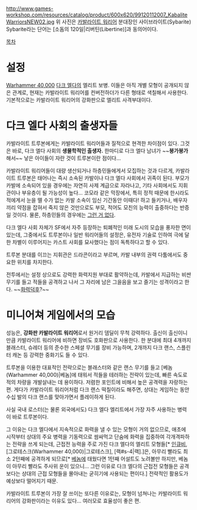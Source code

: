 http://www.games-workshop.com/resources/catalog/product/600x620/99120112007_KabaliteWarriorsNEW02.jpg
위 사진은 [[카발라이트 워리어]] 분대장인 사이브라이트(Sybarite) Sybarite라는 단어는 [소돔의 120일|리버틴(Libertine)]과 동의어이다.

[[목차]]
= 설정 =
[[Warhammer 40,000]] [[다크 엘다]]의 엘리트 보병. 이들은 아직 개별 모형이 공개되지 않은 관계로, 현재는 카발라이트 워리어를 컨버전하더가 다른 형태로 색칠해서 사용한다. 기본적으로는 카발라이트 워리어의 강화판으로 엘리트 사격부대이다. 


= 다크 엘다 사회의 출생자들 =
카발라이트 트루본에게는 카발라이트 워리어들과 질적으로 현격한 차이점이 있다. 그것은 바로, 다크 엘다 사회의 '''생물학적인 출생자.''' 한마디로 다크 엘다 남녀가 ~~'''붕가붕가''' 해서~~ 낳은 아이들이 자란 것이 트루본이란 점이다…

카발라이트 워리어들이 대량 생산되거나 하층민들에게서 모집하는 것과 다르게, 카발라이트 트루본은 태어나는 즉시 소속된 카발이나 다크 엘다 사회에서 귀족이 된다. 부모가 카발에 소속되어 있을 경우에는 자연히 사제 계급으로 자라나고, 기타 사회에서도 지휘관이나 부유층이 될 가능성이 높다… 코모라 같은 막장에서, 특히 정적 때문에 한시라도 적에게서 눈을 뗄 수가 없는 카발 소속이 임신 기간동안 이때다! 하고 들키거나, 배우자끼리 약점을 잡혀서 죽지 않은 것만으로도 부모, 적어도 모친의 능력이 출중하다는 반증일 것이다. 물론, 하층민들의 경우에는 [[그런 거 없다]].

다크 엘다 사회 자체가 SF에서 자주 등장하는 퇴폐적인 미래 도시의 모습을 풍자한 면이 있는데, 그중에서도 트루본이나 일반 워리어들의 설정은, 유전자 기술로 인하여 극에 달한 차별이 이루어지는 카스트 사회를 묘사했다는 점이 독특하다고 할 수 있다.

트루본 분대를 이끄는 지휘관은 드라콘이라고 부르며, 카발 내부의 권력 다툼에서도 중요한 위치를 차지한다. 

전투에서는 설정 상으로도 강력한 화력지원 부대로 활약하는데, 카발에서 지급하는 비싼 무기를 들고 적들을 공격하고 나서 그 자리에 남은 그을음을 보고 즐기는 성격이라고 한다. ~~[[화력덕후]]?~~


= 미니어쳐 게임에서의 모습 =
성능은, '''강화판 카발라이트 워리어'''로서 원거리 뎀딜이 무척 강력하다. 출신이 출신이니 만큼 카발라이트 워리어에 비하면 장비도 호화판으로 사용한다. 한 분대에 최대 4개까지 블래스터, 슈레더 등의 준수한 스페셜 무기를 장비 가능하며, 2개까지 다크 랜스, 스플린터 캐논 등 강력한 중화기도 들 수 있다.

트루본을 이용한 대표적인 전략으로는 블래스터와 같은 랜스 무기를 들고 [베놈(Warhammer 40,000)|베놈]에 태워서 적들을 테러하는 전략이 있는데, 빠른 속도로 적의 차량을 개발살내는 데 용이하다. 저렴한 포인트에 비해서 높은 공격력을 자랑하는 편. 게다가 카발라이트 워리어처럼 다크 랜스 떡칠이라도 해주면, 상대는 게임하는 동안 수십 발의 다크 랜스를 맞아가면서 플레이하게 된다.

사실 국내 로스터(는 물론 외국에서도) 다크 엘다 엘리트에서 가장 자주 사용하는 병력이 바로 트루본이다. 

그 이유는 다크 엘다에서 지속적으로 화력을 낼 수 있는 모형이 거의 없으므로, 애초에 시작부터 상대의 주요 병력을 기동력으로 쌈싸먹고 단숨에 화력을 집중하여 각개격파하는 전략을 쓰게 되는데, 근접전 능력을 주로 가진 다크 엘다의 엘리트 모형들[* [[인큐비]], [그로테스크(Warhammer 40,000)|그로테스크], [랙#s-4|랙].]은, 아무리 빨라도 최소 2턴째에 공격하게 되므로[* [[베놈]]에 태웠다면 1턴째 어설트도 노려볼만 하지만, 베놈이 아무리 빨라도 주사위 운이 있으니… 그런 이유로 다크 엘다의 근접전 모형들은 공격보다는 상대의 근접 모형들을 몰아내는 굳히기에 사용되는 편이다.] 전략적인 활용도가 예상보다 떨어지기 때문. 

카발라이트 트루본이 가장 잘 쓰이는 또다른 이유로는, 모형이 넘쳐나는 카발라이트 워리어의 강화판이라는 이유도 있다… 여러모로 효율성이 좋은 편.
